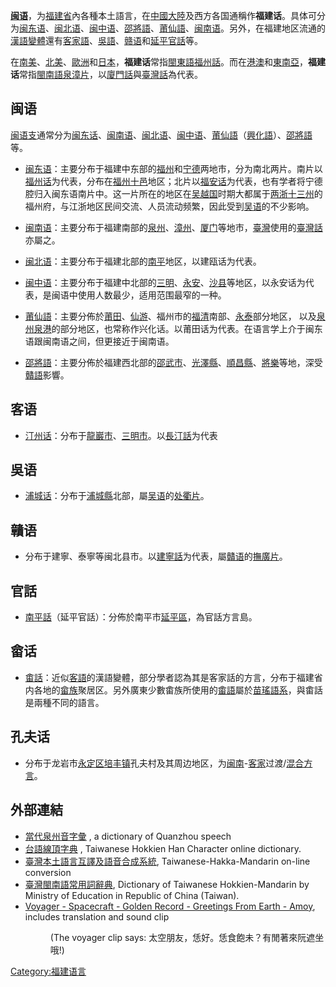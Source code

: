 {{Otheruses|subject=中國大陸福建省內各種本土語言|other=「福建話」的其他意義與用法|福建话}}
{{Languages of
| country    = [[福建省|福建省]]
| image      = 
| image size =
| caption    = 
| official   = [[普通話|普通話]]
| semi-official = 
| national   = 
| unofficial = 
| main       = [[福建普通話|福建普通話]]
| regional   = [[閩東語|閩東語]]、[[閩南語|閩南語]]、[[閩北語|閩北語]]、[[閩中語|閩中語]]、[[莆仙語|莆仙語]]、[[邵將語|邵將語]]
| vernacular = 
| indigenous = [[閩越語|閩越語]]†
| minority   = [[客家語|客家語]]、[[吳語|吳語]]、[[贛語|贛語]]、[[延平官話|延平官話]]、[[畲话|畲话]]、[[孔夫话|孔夫话]]
| immigrant  = 
| foreign    = 
| sign       = 
| keyboard   = 
| keyboard image = 
| source    = 
| extralabel =
| extra     =
}}

'''[[闽语|闽语]]'''，为[[福建省|福建省]]內各種本土語言，在[[中國大陸|中國大陸]]及西方各国通稱作'''福建话'''。具体可分为[[闽东语|闽东语]]、[[闽北语|闽北语]]、[[闽中语|闽中语]]、[[邵將語|邵將語]]、[[莆仙語|莆仙語]]、[[闽南语|闽南语]]。另外，在福建地区流通的[[漢語變體|漢語變體]]還有[[客家語|客家語]]、[[吳語|吳語]]、[[赣语|赣语]]和[[延平官話|延平官話]]等。

在[[南美|南美]]、[[北美|北美]]、[[歐洲|歐洲]]和[[日本|日本]]，'''福建话'''常指[[閩東語|閩東語]][[福州話|福州話]]。而在[[香港|港]][[澳門|澳]]和[[東南亞|東南亞]]，'''福建话'''常指[[閩南語|閩南語]][[泉漳片|泉漳片]]，以[[廈門話|廈門話]]與[[臺灣話|臺灣話]]為代表。

== 闽语 ==
[[闽语支|闽语支]]通常分为[[闽东话|闽东话]]、[[闽南语|闽南语]]、[[闽北语|闽北语]]、[[闽中语|闽中语]]、[[莆仙語|莆仙語]]（[[興化語|興化語]]）、[[邵將語|邵將語]]等。

*[[闽东语|闽东语]]：主要分布于福建中东部的[[福州|福州]]和[[宁德|宁德]]两地市，分为南北两片。南片以[[福州话|福州话]]为代表，分布在[[福州十邑|福州十邑]]地区；北片以[[福安话|福安话]]为代表，也有学者将宁德腔归入闽东语南片中。这一片所在的地区在[[吴越国|吴越国]]时期大都属于[[两浙十三州|两浙十三州]]的福州府，与江浙地区民间交流、人员流动频繁，因此受到[[吴语|吴语]]的不少影响。

*[[闽南语|闽南语]]：主要分布于福建南部的[[泉州|泉州]]、[[漳州|漳州]]、[[厦门|厦门]]等地市，[[臺灣|臺灣]]使用的[[臺灣話|臺灣話]]亦屬之。

*[[闽北语|闽北语]]：主要分布于福建北部的[[南平市|南平]]地区，以建瓯话为代表。

*[[闽中语|闽中语]]：主要分布于福建中北部的[[三明|三明]]、[[永安市|永安]]、[[沙县|沙县]]等地区，以永安话为代表，是闽语中使用人数最少，适用范围最窄的一种。

*[[莆仙語|莆仙語]]：主要分佈於[[莆田|莆田]]、[[仙游|仙游]]、福州市的[[福清|福清]]南部、[[永泰县|永泰]]部分地区， 以及[[泉州|泉州]][[泉港|泉港]]的部分地区，也常称作兴化话。以莆田话为代表。在语言学上介于闽东语跟闽南语之间，但更接近于闽南语。

*[[邵將語|邵將語]]：主要分佈於福建西北部的[[邵武市|邵武市]]、[[光澤縣|光澤縣]]、[[順昌縣|順昌縣]]、[[將樂縣|將樂]]等地，深受[[贛語|贛語]]影響。

== 客语 ==
*[[汀州话|汀州话]]：分布于[[龍巖市|龍巖市]]、[[三明市|三明市]]。以[[長汀話|長汀話]]为代表

== 吳语 ==
*[[浦城话|浦城话]]：分布于[[浦城縣|浦城縣]]北部，屬[[吴语|吴语]]的[[处衢片|处衢片]]。

== 贛语 ==
*分布于建寧、泰寧等闽北县市。以[[建寧話|建寧話]]为代表，屬[[贛语|贛语]]的[[撫廣片|撫廣片]]。

== 官話 ==
*[[南平話|南平話]]（延平官話）：分佈於南平市[[延平區|延平區]]，為官話方言島。

== 畲话 ==
*[[畬話|畬話]]：近似[[客語|客語]]的漢語變體，部分學者認為其是客家話的方言，分布于福建省内各地的[[畲族|畲族]]聚居区。另外廣東少數畬族所使用的[[畬語|畬語]]屬於[[苗瑤語系|苗瑤語系]]，與畬話是兩種不同的語言。

== 孔夫话 ==
*分布于龙岩市[[永定区_(龙岩市)|永定区]][[培丰镇|培丰镇]]孔夫村及其周边地区，为[[闽南语|闽南]]-[[客家话|客家]]过渡/[[混合语|混合方言]]。

==外部連結==
{{refbegin}}
* [http://alt.reasoning.cs.ucla.edu/jinbo/dzl/ 當代泉州音字彙] {{Wayback|url=http://alt.reasoning.cs.ucla.edu/jinbo/dzl/ |date=20121116225141 }}, a dictionary of Quanzhou speech
* [http://iug.csie.dahan.edu.tw/TG/jitian/tgjt.asp 台語線頂字典] {{Wayback|url=http://iug.csie.dahan.edu.tw/TG/jitian/tgjt.asp |date=20111127013157 }}, Taiwanese Hokkien Han Character online dictionary.
* [https://web.archive.org/web/20061008180132/http://nlg.csie.ntu.edu.tw/systems/TWLLMT/index.html 臺灣本土語言互譯及語音合成系統], Taiwanese-Hakka-Mandarin on-line conversion
* [https://web.archive.org/web/20111118031511/http://twblg.dict.edu.tw/tw/index.htm 臺灣閩南語常用詞辭典], Dictionary of Taiwanese Hokkien-Mandarin by Ministry of Education in Republic of China (Taiwan).
* [http://voyager.jpl.nasa.gov/spacecraft/languages/amoy.html Voyager - Spacecraft - Golden Record - Greetings From Earth - Amoy], includes translation and sound clip
*: (The voyager clip says: {{Unicode|Thài-khong pêng-iú, lín-hó.  Lín chia̍h-pá—bē?  Ū-êng, to̍h lâi gún chia chē—ô•!}} 太空朋友，恁好。恁食飽未？有閒著來阮遮坐哦!)
{{refend}}

[[Category:福建语言|Category:福建语言]]